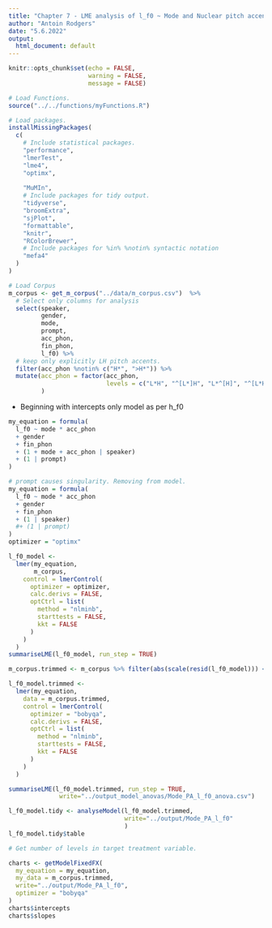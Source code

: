 ```yaml
---
title: "Chapter 7 - LME analysis of l_f0 ~ Mode and Nuclear pitch accents: "
author: "Antoin Rodgers"
date: "5.6.2022"
output:
  html_document: default
---
```


```r
knitr::opts_chunk$set(echo = FALSE,
                      warning = FALSE,
                      message = FALSE)

# Load Functions.
source("../../functions/myFunctions.R") 

# Load packages.
installMissingPackages(
  c(
    # Include statistical packages.
    "performance",
    "lmerTest",
    "lme4",
    "optimx",
    
    "MuMIn",
    # Include packages for tidy output.
    "tidyverse",
    "broomExtra",
    "sjPlot",
    "formattable",
    "knitr",
    "RColorBrewer",
    # Include packages for %in% %notin% syntactic notation
    "mefa4"
  )
)
```


```r
# Load Corpus
m_corpus <- get_m_corpus("../data/m_corpus.csv")  %>%
  # Select only columns for analysis
  select(speaker,
         gender,
         mode,
         prompt,
         acc_phon,
         fin_phon,
         l_f0) %>%
  # keep only explicitly LH pitch accents.
  filter(acc_phon %notin% c("H*", ">H*")) %>%
  mutate(acc_phon = factor(acc_phon,
                           levels = c("L*H", "^[L*]H", "L*^[H]", "^[L*H]"))
         )

```

- Beginning with intercepts only model as per h_f0
```r
my_equation = formula(
  l_f0 ~ mode * acc_phon
  + gender
  + fin_phon
  + (1 + mode + acc_phon | speaker)
  + (1 | prompt)
)

# prompt causes singularity. Removing from model.
my_equation = formula(
  l_f0 ~ mode * acc_phon
  + gender
  + fin_phon
  + (1 | speaker)
  #+ (1 | prompt)
)
optimizer = "optimx"
```

```r
l_f0_model <-
  lmer(my_equation,
       m_corpus,
    control = lmerControl(
      optimizer = optimizer,
      calc.derivs = FALSE,
      optCtrl = list(
        method = "nlminb",
        starttests = FALSE,
        kkt = FALSE
      )
    )
  )
summariseLME(l_f0_model, run_step = TRUE)
```


```r
m_corpus.trimmed <- m_corpus %>% filter(abs(scale(resid(l_f0_model))) <= 2.8)

l_f0_model.trimmed <-
  lmer(my_equation,
    data = m_corpus.trimmed,
    control = lmerControl(
      optimizer = "bobyqa",
      calc.derivs = FALSE,
      optCtrl = list(
        method = "nlminb",
        starttests = FALSE,
        kkt = FALSE
      )
    )
  )

summariseLME(l_f0_model.trimmed, run_step = TRUE,
              write="../output_model_anovas/Mode_PA_l_f0_anova.csv")

```

```r
l_f0_model.tidy <- analyseModel(l_f0_model.trimmed,
                                write="../output/Mode_PA_l_f0"
                                )
l_f0_model.tidy$table
```

```r
# Get number of levels in target treatment variable.

charts <- getModelFixedFX(
  my_equation = my_equation,
  my_data = m_corpus.trimmed,
  write="../output/Mode_PA_l_f0",
  optimizer = "bobyqa"
)
charts$intercepts
charts$slopes



```

